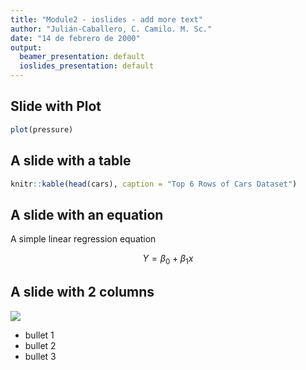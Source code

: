 ```yaml
---
title: "Module2 - ioslides - add more text"
author: "Julián-Caballero, C. Camilo. M. Sc."
date: "14 de febrero de 2000"
output:
  beamer_presentation: default
  ioslides_presentation: default
---
```


## Slide with Plot

```r
plot(pressure)
```

## A slide with a table

```r
knitr::kable(head(cars), caption = "Top 6 Rows of Cars Dataset")
```

## A slide with an equation

A simple linear regression equation

$$ Y  = \beta_0 + \beta_1x $$

## A slide with 2 columns {.columns-2}

![](sunstar.png)

- bullet 1
- bullet 2
- bullet 3



